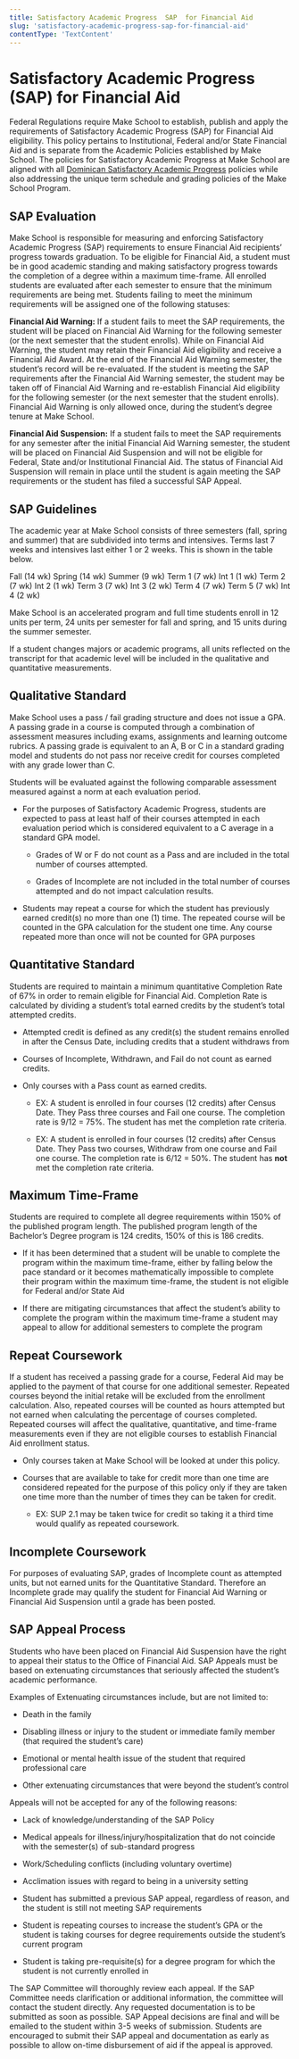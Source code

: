 ```yaml
---
title: Satisfactory Academic Progress  SAP  for Financial Aid
slug: 'satisfactory-academic-progress-sap-for-financial-aid'
contentType: 'TextContent'
---
```


# Satisfactory Academic Progress (SAP) for Financial Aid

Federal Regulations require Make School to establish, publish and apply the requirements of
Satisfactory Academic Progress (SAP) for Financial Aid eligibility. This policy pertains to
Institutional, Federal and/or State Financial Aid and is separate from the Academic Policies
established by Make School. The policies for Satisfactory Academic Progress at Make School are
aligned with all
[Dominican Satisfactory Academic Progress](https://www.dominican.edu/admissions/tuition-and-financial-aid/financial-aid-policies/satisfactory-academic-progress)
policies while also addressing the unique term schedule and grading policies of the Make School
Program.

## SAP Evaluation

Make School is responsible for measuring and enforcing Satisfactory Academic Progress (SAP)
requirements to ensure Financial Aid recipients’ progress towards graduation. To be eligible for
Financial Aid, a student must be in good academic standing and making satisfactory progress towards
the completion of a degree within a maximum time-frame. All enrolled students are evaluated after
each semester to ensure that the minimum requirements are being met. Students failing to meet the
minimum requirements will be assigned one of the following statuses:

**Financial Aid Warning:** If a student fails to meet the SAP requirements, the student will be
placed on Financial Aid Warning for the following semester (or the next semester that the student
enrolls). While on Financial Aid Warning, the student may retain their Financial Aid eligibility and
receive a Financial Aid Award. At the end of the Financial Aid Warning semester, the student’s
record will be re-evaluated. If the student is meeting the SAP requirements after the Financial Aid
Warning semester, the student may be taken off of Financial Aid Warning and re-establish Financial
Aid eligibility for the following semester (or the next semester that the student enrolls).
Financial Aid Warning is only allowed once, during the student’s degree tenure at Make School.

**Financial Aid Suspension:** If a student fails to meet the SAP requirements for any semester after
the initial Financial Aid Warning semester, the student will be placed on Financial Aid Suspension
and will not be eligible for Federal, State and/or Institutional Financial Aid. The status of
Financial Aid Suspension will remain in place until the student is again meeting the SAP
requirements or the student has filed a successful SAP Appeal.

## SAP Guidelines

The academic year at Make School consists of three semesters (fall, spring and summer) that are
subdivided into terms and intensives. Terms last 7 weeks and intensives last either 1 or 2 weeks.
This is shown in the table below.

Fall (14 wk) Spring (14 wk) Summer (9 wk) Term 1 (7 wk) Int 1 (1 wk) Term 2 (7 wk) Int 2 (1 wk) Term
3 (7 wk) Int 3 (2 wk) Term 4 (7 wk) Term 5 (7 wk) Int 4 (2 wk)

Make School is an accelerated program and full time students enroll in 12 units per term, 24 units
per semester for fall and spring, and 15 units during the summer semester.

If a student changes majors or academic programs, all units reflected on the transcript for that
academic level will be included in the qualitative and quantitative measurements.

## Qualitative Standard

Make School uses a pass / fail grading structure and does not issue a GPA. A passing grade in a
course is computed through a combination of assessment measures including exams, assignments and
learning outcome rubrics. A passing grade is equivalent to an A, B or C in a standard grading model
and students do not pass nor receive credit for courses completed with any grade lower than C.

Students will be evaluated against the following comparable assessment measured against a norm at
each evaluation period.

- For the purposes of Satisfactory Academic Progress, students are expected to pass at least half of
  their courses attempted in each evaluation period which is considered equivalent to a C average in
  a standard GPA model.

  - Grades of W or F do not count as a Pass and are included in the total number of courses
    attempted.

  - Grades of Incomplete are not included in the total number of courses attempted and do not impact
    calculation results.

- Students may repeat a course for which the student has previously earned credit(s) no more than
  one (1) time. The repeated course will be counted in the GPA calculation for the student one time.
  Any course repeated more than once will not be counted for GPA purposes

## Quantitative Standard

Students are required to maintain a minimum quantitative Completion Rate of 67% in order to remain
eligible for Financial Aid. Completion Rate is calculated by dividing a student’s total earned
credits by the student’s total attempted credits.

- Attempted credit is defined as any credit(s) the student remains enrolled in after the Census
  Date, including credits that a student withdraws from

- Courses of Incomplete, Withdrawn, and Fail do not count as earned credits.

- Only courses with a Pass count as earned credits.

  - EX: A student is enrolled in four courses (12 credits) after Census Date. They Pass three
    courses and Fail one course. The completion rate is 9/12 = 75%. The student has met the
    completion rate criteria.

  - EX: A student is enrolled in four courses (12 credits) after Census Date. They Pass two courses,
    Withdraw from one course and Fail one course. The completion rate is 6/12 = 50%. The student has
    **not** met the completion rate criteria.

## Maximum Time-Frame

Students are required to complete all degree requirements within 150% of the published program
length. The published program length of the Bachelor’s Degree program is 124 credits, 150% of this
is 186 credits.

- If it has been determined that a student will be unable to complete the program within the maximum
  time-frame, either by falling below the pace standard or it becomes mathematically impossible to
  complete their program within the maximum time-frame, the student is not eligible for Federal
  and/or State Aid

- If there are mitigating circumstances that affect the student’s ability to complete the program
  within the maximum time-frame a student may appeal to allow for additional semesters to complete
  the program

## Repeat Coursework

If a student has received a passing grade for a course, Federal Aid may be applied to the payment of
that course for one additional semester. Repeated courses beyond the initial retake will be excluded
from the enrollment calculation. Also, repeated courses will be counted as hours attempted but not
earned when calculating the percentage of courses completed. Repeated courses will affect the
qualitative, quantitative, and time-frame measurements even if they are not eligible courses to
establish Financial Aid enrollment status.

- Only courses taken at Make School will be looked at under this policy.

- Courses that are available to take for credit more than one time are considered repeated for the
  purpose of this policy only if they are taken one time more than the number of times they can be
  taken for credit.

  - EX: SUP 2.1 may be taken twice for credit so taking it a third time would qualify as repeated
    coursework.

## Incomplete Coursework

For purposes of evaluating SAP, grades of Incomplete count as attempted units, but not earned units
for the Quantitative Standard. Therefore an Incomplete grade may qualify the student for Financial
Aid Warning or Financial Aid Suspension until a grade has been posted.

## SAP Appeal Process

Students who have been placed on Financial Aid Suspension have the right to appeal their status to
the Office of Financial Aid. SAP Appeals must be based on extenuating circumstances that seriously
affected the student’s academic performance.

Examples of Extenuating circumstances include, but are not limited to:

- Death in the family

- Disabling illness or injury to the student or immediate family member (that required the student’s
  care)

- Emotional or mental health issue of the student that required professional care

- Other extenuating circumstances that were beyond the student’s control

Appeals will not be accepted for any of the following reasons:

- Lack of knowledge/understanding of the SAP Policy

- Medical appeals for illness/injury/hospitalization that do not coincide with the semester(s) of
  sub-standard progress

- Work/Scheduling conflicts (including voluntary overtime)

- Acclimation issues with regard to being in a university setting

- Student has submitted a previous SAP appeal, regardless of reason, and the student is still not
  meeting SAP requirements

- Student is repeating courses to increase the student’s GPA or the student is taking courses for
  degree requirements outside the student’s current program

- Student is taking pre-requisite(s) for a degree program for which the student is not currently
  enrolled in

The SAP Committee will thoroughly review each appeal. If the SAP Committee needs clarification or
additional information, the committee will contact the student directly. Any requested documentation
is to be submitted as soon as possible. SAP Appeal decisions are final and will be emailed to the
student within 3-5 weeks of submission. Students are encouraged to submit their SAP appeal and
documentation as early as possible to allow on-time disbursement of aid if the appeal is approved.
